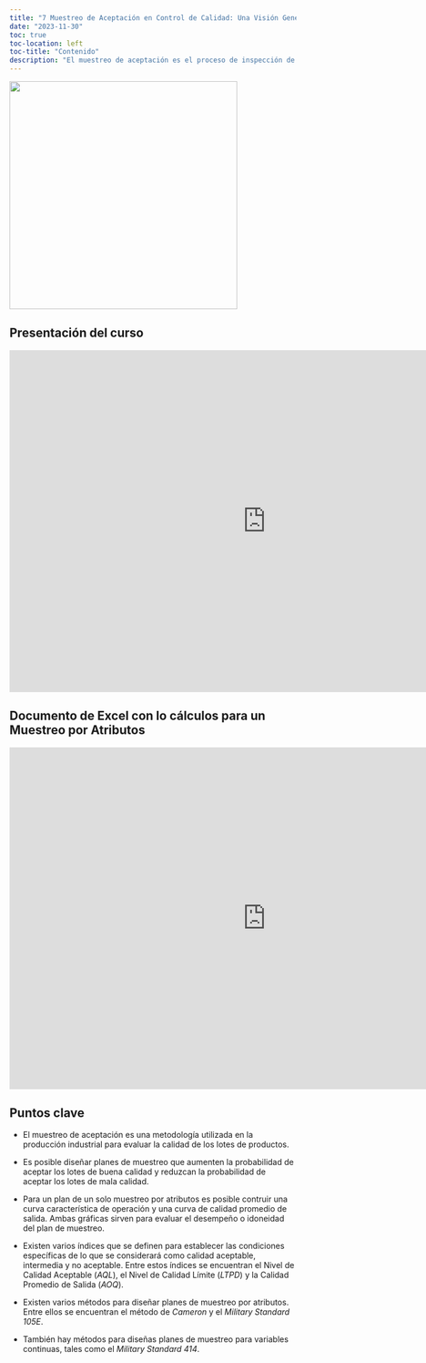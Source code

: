 ```yaml
---
title: "7 Muestreo de Aceptación en Control de Calidad: Una Visión General"
date: "2023-11-30"
toc: true
toc-location: left
toc-title: "Contenido"
description: "El muestreo de aceptación es el proceso de inspección de una muestra de unidades extraídas de un lote con el propósito de aceptar o rechazar todo el lote. Esto es necesario si se quiere asegurar la calidad de materias primas o productos terminados."
---
```


![](img.png){fig-align="center" width="400"}

## Presentación del curso

```{=html}
<iframe src="https://onedrive.live.com/embed?resid=74BC3EDBA3FC8DAF%2114754&authkey=!ABjHKMssDVI50lo&em=2" width="900" height="600" frameborder="0" scrolling="no"></iframe>
```
## Documento de Excel con lo cálculos para un Muestreo por Atributos

```{=html}
<iframe src="https://onedrive.live.com/embed?resid=74BC3EDBA3FC8DAF%2114733&authkey=!AHfaXfIdZ3PwyMs&em=2" width="900" height="600" frameborder="0" scrolling="no"></iframe>
```
## Puntos clave

-   El muestreo de aceptación es una metodología utilizada en la producción industrial para evaluar la calidad de los lotes de productos.

-   Es posible diseñar planes de muestreo que aumenten la probabilidad de aceptar los lotes de buena calidad y reduzcan la probabilidad de aceptar los lotes de mala calidad.

-   Para un plan de un solo muestreo por atributos es posible contruir una curva característica de operación y una curva de calidad promedio de salida. Ambas gráficas sirven para evaluar el desempeño o idoneidad del plan de muestreo.

-   Existen varios índices que se definen para establecer las condiciones específicas de lo que se considerará como calidad aceptable, intermedia y no aceptable. Entre estos índices se encuentran el Nivel de Calidad Aceptable (*AQL*), el Nivel de Calidad Límite (*LTPD*) y la Calidad Promedio de Salida (*AOQ*).

-   Existen varios métodos para diseñar planes de muestreo por atributos. Entre ellos se encuentran el método de *Cameron* y el *Military Standard 105E*.

-   También hay métodos para diseñas planes de muestreo para variables continuas, tales como el *Military Standard 414*.
